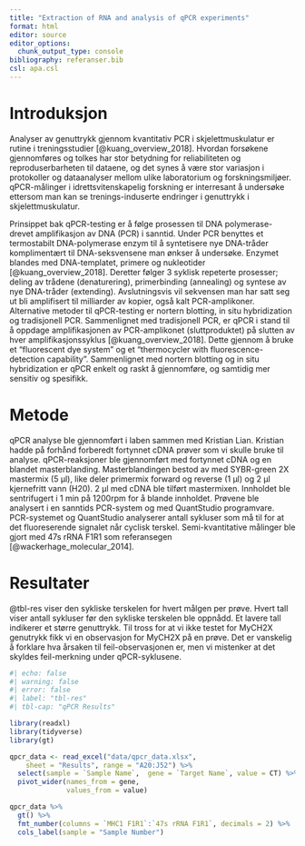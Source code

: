 ```yaml
---
title: "Extraction of RNA and analysis of qPCR experiments"
format: html
editor: source
editor_options: 
  chunk_output_type: console
bibliography: referanser.bib
csl: apa.csl
---
```


# Introduksjon

Analyser av genuttrykk gjennom kvantitativ PCR i skjelettmuskulatur er rutine i treningsstudier [@kuang_overview_2018]. Hvordan forsøkene gjennomføres og tolkes har stor betydning for reliabiliteten og reproduserbarheten til dataene, og det synes å være stor variasjon i protokoller og dataanalyser mellom ulike laboratorium og forskningsmiljøer. qPCR-målinger i idrettsvitenskapelig forskning er interresant å undersøke ettersom man kan se trenings-induserte endringer i genuttrykk i skjelettmuskulatur.


Prinsippet bak qPCR-testing er å følge prosessen til DNA polymerase-drevet amplifikasjon av DNA (PCR) i sanntid. Under PCR benyttes et termostabilt DNA-polymerase enzym til å syntetisere nye DNA-tråder komplimentært til DNA-seksvensene man ønkser å undersøke. Enzymet blandes med DNA-templatet, primere og nukleotider [@kuang_overview_2018]. Deretter følger 3 syklisk repeterte prosesser; deling av trådene (denaturering), primerbinding (annealing) og syntese av nye DNA-tråder (extending). Avslutningsvis vil sekvensen man har satt seg ut bli amplifisert til milliarder av kopier, også kalt PCR-amplikoner. Alternative metoder til qPCR-testing er nortern blotting, in situ hybridization og tradisjonell PCR. Sammenlignet med tradisjonell PCR, er qPCR i stand til å oppdage amplifikasjonen av PCR-amplikonet (sluttproduktet) på slutten av hver amplifikasjonssyklus [@kuang_overview_2018]. Dette gjennom å bruke et "fluorescent dye system" og et "thermocycler with fluorescence-detection capability". Sammenlignet med nortern blotting og in situ hybridization er qPCR enkelt og raskt å gjennomføre, og samtidig mer sensitiv og spesifikk.


# Metode

qPCR analyse ble gjennomført i laben sammen med Kristian Lian. Kristian hadde på forhånd forberedt fortynnet cDNA prøver som vi skulle bruke til analyse. qPCR-reaksjoner ble gjennomført med fortynnet cDNA og en blandet masterblanding. Masterblandingen bestod av med SYBR-green 2X mastermix (5 μl), like deler primermix forward og reverse (1 μl) og 2 μl kjernefritt vann (H20). 2 μl med cDNA ble tilført mastermixen. Innholdet ble sentrifugert i 1 min på 1200rpm for å blande innholdet. Prøvene ble analysert i en sanntids PCR-system og med QuantStudio programvare. PCR-systemet og QuantStudio analyserer antall sykluser som må til for at det fluoreserende signalet når cyclisk terskel. Semi-kvantitative målinger ble gjort med 47s rRNA F1R1 som referansegen [@wackerhage_molecular_2014].


# Resultater

@tbl-res viser den sykliske terskelen for hvert målgen per prøve. Hvert tall viser antall sykluser før den sykliske terskelen ble oppnådd. Et lavere tall indikerer et større genuttrykk. Til tross for at vi ikke testet for MyCH2X genutrykk fikk vi en observasjon for MyCH2X på en prøve. Det er vanskelig å forklare hva årsaken til feil-observasjonen er, men vi mistenker at det skyldes feil-merkning under qPCR-syklusene. 

```r
#| echo: false
#| warning: false
#| error: false
#| label: "tbl-res"
#| tbl-cap: "qPCR Results"

library(readxl)
library(tidyverse)
library(gt)

qpcr_data <- read_excel("data/qpcr_data.xlsx", 
    sheet = "Results", range = "A20:J52") %>% 
  select(sample = `Sample Name`,  gene = `Target Name`, value = CT) %>% 
  pivot_wider(names_from = gene,
              values_from = value)

qpcr_data %>% 
  gt() %>% 
  fmt_number(columns = `MHC1 F1R1`:`47s rRNA F1R1`, decimals = 2) %>% 
  cols_label(sample = "Sample Number")
```


